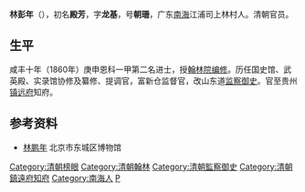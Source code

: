 '''林彭年'''（{{bd|1815年||？||Lin林}}），初名'''殿芳'''，字'''龙基'''，号'''朝珊'''，广东[[南海|南海]]江浦司上林村人。清朝官员。

==生平==
咸丰十年（1860年）庚申恩科一甲第二名进士，授[[翰林院|翰林院]][[编修|编修]]。历任国史馆、武英殿、实录馆协修及纂修、提调官，富新仓监督官，改山东道[[监察御史|监察御史]]。官至贵州[[镇远府|镇远府]]知府。

==参考资料==
*[http://www.bjdclib.com/subdb/exam/examperson/200908/t20090826_25816.html 林鹏年] {{Wayback|url=http://www.bjdclib.com/subdb/exam/examperson/200908/t20090826_25816.html |date=20160305012006 }} 北京市东城区博物馆

{{咸豐十年庚申恩科殿試金榜}}

{{DEFAULTSORT:Lin林}}
[[Category:清朝榜眼|Category:清朝榜眼]]
[[Category:清朝翰林|Category:清朝翰林]]
[[Category:清朝監察御史|Category:清朝監察御史]]
[[Category:清朝鎮遠府知府|Category:清朝鎮遠府知府]]
[[Category:南海人|Category:南海人]]
[[Category:林姓|P]]